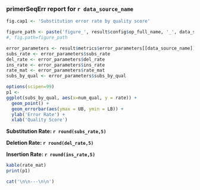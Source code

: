 ### primerSeqErr report for `r data_source_name`

```r
fig.cap1 <- 'Substitution error rate by quality score'

figure_path <- paste('figure_', result$config$op_full_name, '_', data_source_name, '/', sep = '')
#, fig.path=figure_path
```

```r
error_parameters <- result$metrics$error_parameters[[data_source_name]]
subs_rate <- error_parameters$subs_rate
del_rate <- error_parameters$del_rate
ins_rate <- error_parameters$ins_rate
rate_mat <- error_parameters$rate_mat
subs_by_qual <- error_parameters$subs_by_qual

options(scipen=99)
p1 <- 
ggplot(subs_by_qual, aes(x=num_qual, y = rate)) +
  geom_point() +
  geom_errorbar(aes(ymax = UB, ymin = LB)) +
  ylab('Error Rate') +
  xlab('Quality Score')
```

**Substitution Rate: `r round(subs_rate,5)`**

**Deletion Rate: `r round(del_rate,5)`**

**Insertion Rate: `r round(ins_rate,5)`**


```r
kable(rate_mat)
print(p1)
```

```r
cat('\n\n---\n\n')
```

